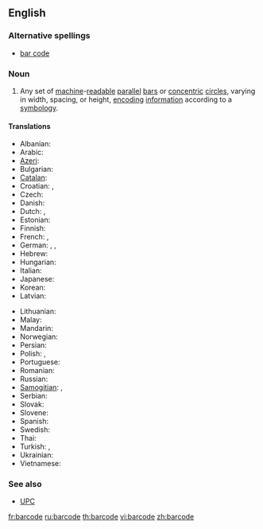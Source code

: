 ==English==
{{wikipedia|bar code}}

===Alternative spellings===
* [[bar code]]

===Noun===
{{en-noun}}

# Any set of [[machine]]-[[readable]] [[parallel]] [[bar]]s or [[concentric]] [[circle]]s, varying in width, spacing, or height, [[encoding]] [[information]] according to a [[symbology]].

====Translations====
{{trans-top|set of machine-readable parallel bars}}
* Albanian: {{t|sq|barkodi|xs=Albanian}}
* Arabic: {{t|ar|شفرة خيطية|sc=Arab}}
* [[Azeri]]: {{t|az|barkod|xs=Azeri}}
* Bulgarian: {{t|bg|баркод|sc=Cyrl}}
* [[Catalan]]: {{t|ca|codi de barres}}
* Croatian: {{t|hr|crtični kôd}}, {{t|hr|barkôd}}
* Czech: {{t|cs|čárový kód}}
* Danish: {{t|da|stregkode}}
* Dutch: {{t|nl|streepjescode|f}}, {{t-|nl|barcode|f}}
* Estonian: {{t|et|vöötkood}}
* Finnish: {{t+|fi|viivakoodi}}
* French: {{t+|fr|code-barres|m}}, {{t|fr|code à barres|m}}
* German: {{t|de|Strichcode|m}}, {{t|de|Balkencode|m}}, {{t|de|Barcode|m}}
* Hebrew: {{t|he|ברקוד|sc=Hebr}}
* Hungarian: {{t-|hu|vonalkód}}
* Italian: {{t-|it|codice a barre|m}}
* Japanese: {{t|ja|バーコード|sc=Jpan}}
* Korean: {{t|ko|바코드|sc=Hang}}
* Latvian: {{t|lv|svītrkods|xs=Latvian}}
{{trans-mid}}
* Lithuanian: {{t|lt|brūkšninis kodas|xs=Lithuanian}}
* Malay: {{t|ms|kod bar|xs=Malay}}
* Mandarin: {{t|cmn|条形码|sc=Hani|xs=Mandarin}}
* Norwegian: {{t|no|strekkode}}
* Persian: {{t|fa|بارکد|sc=fa-Arab|xs=Persian}}
* Polish: {{t|pl|kod kreskowy}}, {{t|pl|kod paskowy}}
* Portuguese: {{t-|pt|código de barras|m}}
* Romanian: {{t|ro|cod de bare}}
* Russian: {{t-|ru|штрихкод|m|sc=Cyrl}}
* [[Samogitian]]: {{tø|bat-smg|barkods|xs=Samogitian}}, {{tø|bat-smg|brokšnėnės kods|xs=Samogitian}}
* Serbian: {{t|sr|бар код|sc=Cyrl}}
* Slovak: {{t|sk|čiarový kód}}
* Slovene: {{t|sl|črtna koda}}
* Spanish: {{t+|es|código de barras|m}}
* Swedish: {{t|sv|streckkod|c}}
* Thai: {{t|th|บารโคด|xs=Thai}}
* Turkish: {{t|tr|barkod}}, {{t|tr|bar kod}}
* Ukrainian: {{t|uk|штрих-кодування|sc=Cyrl|xs=Ukrainian}}
* Vietnamese: {{t|vi|mã vạch|xs=Vietnamese}}
{{trans-bottom}}

===See also===
* [[UPC]]

[[fr:barcode]]
[[ru:barcode]]
[[th:barcode]]
[[vi:barcode]]
[[zh:barcode]]